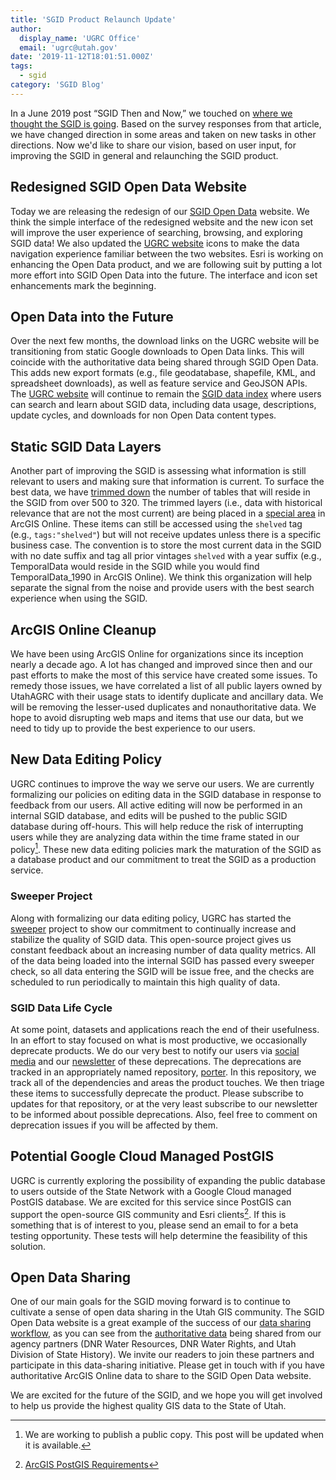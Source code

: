 ```yaml
---
title: 'SGID Product Relaunch Update'
author:
  display_name: 'UGRC Office'
  email: 'ugrc@utah.gov'
date: '2019-11-12T18:01:51.000Z'
tags:
  - sgid
category: 'SGID Blog'
---
```


In a June 2019 post “SGID Then and Now,” we touched on [where we thought the SGID is going](/blog/2019-06-11-sgid-then-and-now#where-is-the-sgid-going). Based on the survey responses from that article, we have changed direction in some areas and taken on new tasks in other directions. Now we'd like to share our vision, based on user input, for improving the SGID in general and relaunching the SGID product.

## Redesigned SGID Open Data Website



Today we are releasing the redesign of our [SGID Open Data](https://opendata.gis.utah.gov/) website. We think the simple interface of the redesigned website and the new icon set will improve the user experience of searching, browsing, and exploring SGID data! We also updated the [UGRC website](/products/sgid) icons to make the data navigation experience familiar between the two websites. Esri is working on enhancing the Open Data product, and we are following suit by putting a lot more effort into SGID Open Data into the future. The interface and icon set enhancements mark the beginning.

## Open Data into the Future



Over the next few months, the download links on the UGRC website will be transitioning from static Google downloads to Open Data links. This will coincide with the authoritative data being shared through SGID Open Data. This adds new export formats (e.g., file geodatabase, shapefile, KML, and spreadsheet downloads), as well as feature service and GeoJSON APIs. The [UGRC website](/) will continue to remain the [SGID data index](/products/sgid/sgid-index) where users can search and learn about SGID data, including data usage, descriptions, update cycles, and downloads for non Open Data content types.

## Static SGID Data Layers



Another part of improving the SGID is assessing what information is still relevant to users and making sure that information is current. To surface the best data, we have [trimmed down](https://docs.google.com/spreadsheets/d/1FNCvSQxgQbFG--k3ZapscsTapbrxtSGlKqMcMLCsTYs/edit#gid=0) the number of tables that will reside in the SGID from over 500 to 320. The trimmed layers (i.e., data with historical relevance that are not the most current) are being placed in a [special area](https://utah.maps.arcgis.com/home/search.html?t=content&q=tags%3A%22shelved%22) in ArcGIS Online. These items can still be accessed using the `shelved` tag (e.g., `tags:"shelved"`) but will not receive updates unless there is a specific business case. The convention is to store the most current data in the SGID with no date suffix and tag all prior vintages `shelved` with a year suffix (e.g., TemporalData would reside in the SGID while you would find TemporalData_1990 in ArcGIS Online). We think this organization will help separate the signal from the noise and provide users with the best search experience when using the SGID.

## ArcGIS Online Cleanup



We have been using ArcGIS Online for organizations since its inception nearly a decade ago. A lot has changed and improved since then and our past efforts to make the most of this service have created some issues. To remedy those issues, we have correlated a list of all public layers owned by UtahAGRC with their usage stats to identify duplicate and ancillary data. We will be removing the lesser-used duplicates and nonauthoritative data. We hope to avoid disrupting web maps and items that use our data, but we need to tidy up to provide the best experience to our users.

## New Data Editing Policy



UGRC continues to improve the way we serve our users. We are currently formalizing our policies on editing data in the SGID database in response to feedback from our users. All active editing will now be performed in an internal SGID database, and edits will be pushed to the public SGID database during off-hours. This will help reduce the risk of interrupting users while they are analyzing data within the time frame stated in our policy[^policy-link]. These new data editing policies mark the maturation of the SGID as a database product and our commitment to treat the SGID as a production service.

### Sweeper Project



Along with formalizing our data editing policy, UGRC has started the [sweeper](https://github.com/agrc/sweeper) project to show our commitment to continually increase and stabilize the quality of SGID data. This open-source project gives us constant feedback about an increasing number of data quality metrics. All of the data being loaded into the internal SGID has passed every sweeper check, so all data entering the SGID will be issue free, and the checks are scheduled to run periodically to maintain this high quality of data.

### SGID Data Life Cycle



At some point, datasets and applications reach the end of their usefulness. In an effort to stay focused on what is most productive, we occasionally deprecate products. We do our very best to notify our users via [social media](https://twitter.com/MapUtah) and our [newsletter](https://cdn.forms-content.sg-form.com/61e82d28-f0d5-11ec-847c-a26809937a38) of these deprecations. The deprecations are tracked in an appropriately named repository, [porter](https://github.com/agrc/porter). In this repository, we track all of the dependencies and areas the product touches. We then triage these items to successfully deprecate the product. Please subscribe to updates for that repository, or at the very least subscribe to our newsletter to be informed about possible deprecations. Also, feel free to comment on deprecation issues if you will be affected by them.

## Potential Google Cloud Managed PostGIS



UGRC is currently exploring the possibility of expanding the public database to users outside of the State Network with a Google Cloud managed PostGIS database. We are excited for this service since PostGIS can support the open-source GIS community and Esri clients[^esri-requirements]. If this is something that is of interest to you, please send an email to <Contacts inline subject="PostGIS Beta Opportunity" contactKey='webapi' /> for a beta testing opportunity. These tests will help determine the feasibility of this solution.

## Open Data Sharing



One of our main goals for the SGID moving forward is to continue to cultivate a sense of open data sharing in the Utah GIS community. The SGID Open Data website is a great example of the success of our [data sharing workflow](/documentation/sgid/sharing), as you can see from the [authoritative data](https://opendata.gis.utah.gov/search?source=utah%20dnr%20online%20maps%2Cutah%20division%20of%20water%20resources) being shared from our agency partners (DNR Water Resources, DNR Water Rights, and Utah Division of State History). We invite our readers to join these partners and participate in this data-sharing initiative. Please get in touch with <Contacts inline subject={frontmatter.title} contactKey='sgid' /> if you have authoritative ArcGIS Online data to share to the SGID Open Data website.

We are excited for the future of the SGID, and we hope you will get involved to help us provide the highest quality GIS data to the State of Utah.

[^policy-link]: We are working to publish a public copy. This post will be updated when it is available.
[^esri-requirements]: [ArcGIS PostGIS Requirements](https://pro.arcgis.com/en/pro-app/help/data/geodatabases/manage-postgresql/database-requirements-postgresql.htm)
